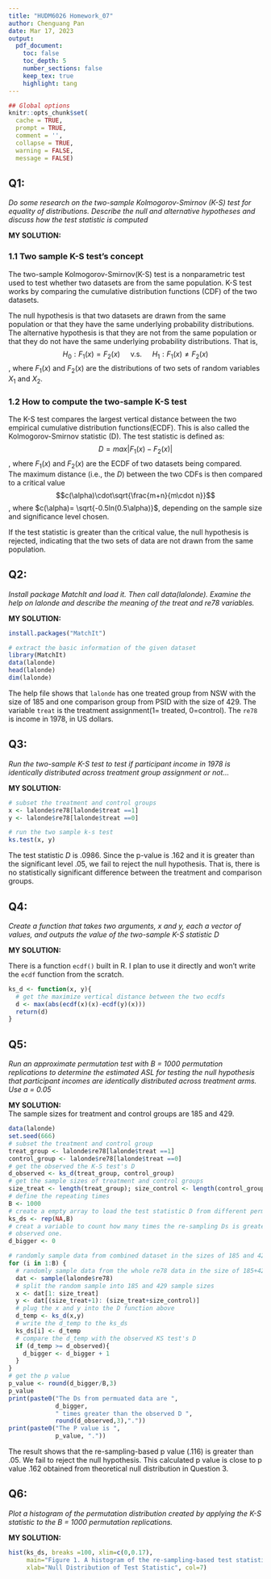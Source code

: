 ```yaml
---
title: "HUDM6026 Homework_07"
author: Chenguang Pan
date: Mar 17, 2023
output:
  pdf_document:
    toc: false
    toc_depth: 5
    number_sections: false
    keep_tex: true
    highlight: tang
---
```


```r
## Global options
knitr::opts_chunk$set(
  cache = TRUE,
  prompt = TRUE,
  comment = '',
  collapse = TRUE,
  warning = FALSE,
  message = FALSE)
```   

## Q1:
*Do some research on the two-sample Kolmogorov-Smirnov (K-S) test for equality of distributions. Describe the null and alternative hypotheses and discuss how the test statistic is computed*  
  
  
**MY SOLUTION:**  

### 1.1 Two sample K-S test's concept

The two-sample Kolmogorov-Smirnov(K-S) test is a nonparametric test used to test whether two datasets are from the same population. K-S test works by comparing the cumulative distribution functions (CDF) of the two datasets.

The null hypothesis is that two datasets are drawn from the same population or that they have the same underlying probability distributions. The alternative hypothesis is that they are not from the same population or that they do not have the same underlying probability distributions. That is, $$H_0: F_1(x)=F_2(x) \quad\text{ v.s. }\quad H_1: F_1(x)\neq F_2(x)$$, where $F_1(x)$ and $F_2(x)$ are the distributions of two sets of random variables $X_1$ and $X_2$.  

### 1.2 How to compute the two-sample K-S test  
The K-S test compares the largest vertical distance between the two empirical cumulative distribution functions(ECDF). This is also called the Kolmogorov-Smirnov statistic (D). The test statistic is defined as: $$D=max|F_1(x)-F_2(x)|$$, where $F_1(x)$ and $F_2(x)$ are the ECDF of two datasets being compared.   
The maximum distance (i.e., the $D$) between the two CDFs is then compared to a critical value $$c(\alpha)\cdot\sqrt{\frac{m+n}{m\cdot n}}$$, where $c(\alpha)= \sqrt{-0.5ln(0.5\alpha)}$, depending on the sample size and significance level chosen.



If the test statistic is greater than the critical value, the null hypothesis is rejected, indicating that the two sets of data are not drawn from the same population.  

## Q2:
*Install package MatchIt and load it. Then call data(lalonde). Examine the help on lalonde and describe the meaning of the treat and re78 variables.*  
  
  
**MY SOLUTION:**  
```r
install.packages("MatchIt")
```  
```r
# extract the basic information of the given dataset
library(MatchIt)
data(lalonde)
head(lalonde)
dim(lalonde)
```  
The help file shows that `lalonde` has one treated group from NSW with the size of 185 and one comparison group from PSID with the size of 429. The variable `treat` is the treatment assignment(1= treated, 0=control). The `re78` is income in 1978, in US dollars.  

## Q3:
*Run the two-sample K-S test to test if participant income in 1978 is identically distributed across treatment group assignment or not...*  
  
  
**MY SOLUTION:**  

```r
# subset the treatment and control groups
x <- lalonde$re78[lalonde$treat ==1]
y <- lalonde$re78[lalonde$treat ==0]

# run the two sample k-s test
ks.test(x, y)
```   
The test statistic $D$ is .0986. Since the p-value is .162 and it is greater than the significant level .05, we fail to reject the null hypothesis. That is, there is no statistically significant difference between the treatment and comparison groups.  

## Q4:
*Create a function that takes two arguments, x and y, each a vector of values, and outputs the value of the two-sample K-S statistic D*  
  
**MY SOLUTION:**   

There is a function `ecdf()` built in R. I plan to use it directly and won't write the `ecdf` function from the scratch.
```r
ks_d <- function(x, y){
  # get the maximize vertical distance between the two ecdfs
  d <- max(abs(ecdf(x)(x)-ecdf(y)(x)))
  return(d)
}
```  

## Q5:
*Run an approximate permutation test with B = 1000 permutation replications to determine the estimated ASL for testing the null hypothesis that participant incomes are identically distributed across treatment arms. Use a = 0.05*  
  
**MY SOLUTION:**   
The sample sizes for treatment and control groups are 185 and 429.
```r
data(lalonde)
set.seed(666)
# subset the treatment and control group
treat_group <- lalonde$re78[lalonde$treat ==1]
control_group <- lalonde$re78[lalonde$treat ==0]
# get the observed the K-S test's D
d_observed <- ks_d(treat_group, control_group)
# get the sample sizes of treatment and control groups
size_treat <- length(treat_group); size_control <- length(control_group)
# define the repeating times
B <- 1000
# create a empty array to load the test statistic D from different permutations
ks_ds <- rep(NA,B)
# creat a variable to count how many times the re-sampling Ds is greater than the 
# observed one.
d_bigger <- 0

# randomly sample data from combined dataset in the sizes of 185 and 429
for (i in 1:B) {
  # randomly sample data from the whole re78 data in the size of 185+429
  dat <- sample(lalonde$re78)
  # split the random sample into 185 and 429 sample sizes
  x <- dat[1: size_treat]
  y <- dat[(size_treat+1): (size_treat+size_control)]
  # plug the x and y into the D function above
  d_temp <- ks_d(x,y)
  # write the d_temp to the ks_ds
  ks_ds[i] <- d_temp
  # compare the d_temp with the observed KS test's D
  if (d_temp >= d_observed){
    d_bigger <- d_bigger + 1
  }
}
# get the p value
p_value <- round(d_bigger/B,3)
p_value
print(paste0("The Ds from permuated data are ", 
             d_bigger, 
             " times greater than the observed D ",
             round(d_observed,3),"."))
print(paste0("The P value is ", 
             p_value, "."))
```   
The result shows that the re-sampling-based p value (.116) is greater than .05. We fail to reject the null hypothesis. This calculated p value is close to p value .162 obtained from theoretical null distribution in Question 3.  


## Q6:
*Plot a histogram of the permutation distribution created by applying the K-S statistic to the B = 1000 permutation replications.*  
  
**MY SOLUTION:**   
```r
hist(ks_ds, breaks =100, xlim=c(0,0.17), 
     main="Figure 1. A histogram of the re-sampling-based test statistics",
     xlab="Null Distribution of Test Statistic", col=7)
```






